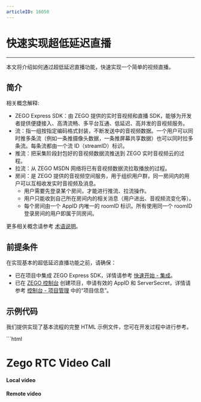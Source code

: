 ```yaml
---
articleID: 16050
---
```

# 快速实现超低延迟直播

- - -

本文将介绍如何通过超低延迟直播功能，快速实现一个简单的视频直播。


## 简介

相关概念解释:

- ZEGO Express SDK：由 ZEGO 提供的实时音视频和直播 SDK，能够为开发者提供便捷接入、高清流畅、多平台互通、低延迟、高并发的音视频服务。
- 流：指一组按指定编码格式封装，不断发送中的音视频数据。一个用户可以同时推多条流（例如一条推摄像头数据，一条推屏幕共享数据）也可以同时拉多条流。每条流都由一个流 ID（streamID）标识。
- 推流：把采集阶段封包好的音视频数据流推送到 ZEGO 实时音视频云的过程。
- 拉流：从 ZEGO MSDN 网络将已有音视频数据流拉取播放的过程。
- 房间：是 ZEGO 提供的音视频空间服务，用于组织用户群，同一房间内的用户可以互相收发实时音视频及消息。
    - 用户需要先登录某个房间，才能进行推流、拉流操作。
    - 用户只能收到自己所在房间内的相关消息（用户进出、音视频流变化等）。
    - 每个房间由一个 ApplD 内唯一的 roomlD 标识。所有使用同一个 roomID 登录房间的用户即属于同房间。


更多相关概念请参考 [术语说明](/glossary/term-explanation)。


## 前提条件

在实现基本的超低延迟直播功能之前，请确保：
- 已在项目中集成 ZEGO Express SDK，详情请参考 [快速开始 - 集成](/real-time-video-web/quick-start/integrating-sdk)。
- 已在 [ZEGO 控制台](https://console.zego.im) 创建项目，申请有效的 AppID 和 ServerSecret，详情请参考 [控制台 - 项目管理](/console/project-info) 中的“项目信息”。


## 示例代码

我们提供实现了基本流程的完整 HTML 示例文件，您可在开发过程中进行参考。

<Accordion title="完整示例 HTML" defaultOpen="false">
```html

<!DOCTYPE html>
<html>

<head>
    <meta charset="UTF-8">
    <title>Zego Express Video Call</title>
    <!-- 此处需要改成正确的 SDK 版本号 -->
    <script src="ZegoExpressWebRTC-x.x.x.js"></script>

</head>

<body>
    <h1>
        Zego RTC Video Call
    </h1>
    <div class="video-wrapper">
        <h4>Local video</h4>
        <h4>Remote video</h4>
        <div id="local-video"></div>
        <div id="remote-video"></div>
    </div>
    <script>
        // 项目唯一标识 AppID，Number 类型，请从 ZEGO 控制台获取
        let appID = 0
        // 接入服务器地址 Server，String 类型，请从 ZEGO 控制台获取（获取方式请参考上文“前提条件”）
        let server = ""

        // 初始化实例
        const zg = new ZegoExpressEngine(appID, server);
        zg.setDebugVerbose(false)
        // 房间状态更新回调
        // 此处在登录房间成功后，立即进行推流。在实现具体业务时，您可选择其他时机进行推流，只要保证当前房间连接状态是连接成功的即可。
        // 房间状态更新回调
        zg.on('roomStateChanged', async (roomID, reason, errorCode, extendedData) => {
            if (reason == 'LOGINED') {
                console.log("与房间连接成功，只有当房间状态是连接成功时，才能进行推流、拉流等操作。")
            }
        })

        zg.on('roomUserUpdate', (roomID, updateType, userList) => {
            // 其他用户进出房间的通知
        });

        zg.on('roomStreamUpdate', async (roomID, updateType, streamList, extendedData) => {
            // 房间内其他用户音视频流变化的通知
            if (updateType == 'ADD') {
                // 流新增，开始拉流
                // 此处演示拉取流新增的列表中第一条流的音视频
                const streamID = streamList[0].streamID;
                // streamList 中有对应流的 streamID
                const remoteStream = await zg.startPlayingStream(streamID);
                // 创建媒体流播放组件
                const remoteView = zg.createRemoteStreamView(remoteStream);
                remoteView.play("remote-video", {enableAutoplayDialog:true});

            } else if (updateType == 'DELETE') {
                // 流删除，通过流删除列表 streamList 中每个流的 streamID 进行停止拉流。
                const streamID = streamList[0].streamID;
                zg.stopPlayingStream(streamID)
            }
        });

        // 登录房间，成功则返回 true
        // userUpdate 设置为 true 才能收到 roomUserUpdate 回调。
        let userID = "user1"; // userID 用户自己设置，必须保证全局唯一
        let userName = "user1";// userName 用户自己设置，没有唯一性要求
        let roomID = "123"; // roomID 用户自己设置，必须保证全局唯一
        // token 由用户自己的服务端生成，为了更快跑通流程，可以通过 ZEGO 控制台 https://console.zego.im/ 获取临时的音视频 token，token 为字符串
        let token = ``;

        zg.loginRoom(roomID, token, { userID: userID, userName: userName }, { userUpdate: true }).then(async result => {
            if (result == true) {
                console.log("login success");
                // 与房间连接成功，只有当房间状态是连接成功时，才能进行推流、拉流等操作。
                // 创建流、预览
                // 调用 createZegoStream 接口后，需要等待 ZEGO 服务器返回 ZegoLocalStream 实例对象才能执行后续操作
                const localStream = await zg.createZegoStream();

                // 预览画面，将播放组件挂载到页面 DOM 节点上
                localStream.playVideo(document.querySelector("#local-video"), {enableAutoplayDialog:true});
                // 开始推流，将自己的音视频流推送到 ZEGO 音视频云，此处 streamID 由用户定义，需全局唯一
                let streamID = new Date().getTime().toString();
                zg.startPublishingStream(streamID, localStream)
            }
        });
        // // 登录房间的第二种写法
        // (async function main(){
        //     await zg.loginRoom(roomID, token, { userID, userName: userID }, { userUpdate: true })
        // })()
    </script>
</body>

</html>

```
</Accordion>


## 实现流程

以用户 A 拉取用户 B 的流为例，一次简单的直播主要流程如下：

1. 用户 A 创建实例，登录房间。（登录成功后，可预览自己的画面并推流。）
2. 用户 B 创建实例，登录同一个房间。登录成功后，用户 B 开始推流，此时 SDK 会触发 [roomStreamUpdate ](@roomStreamUpdate) 回调，表示房间内有流的变化。
3. 用户 A 可通过监听 [roomStreamUpdate ](@roomStreamUpdate) 回调，当回调通知有流新增时，获取用户 B 的流 ID，来拉取播放用户 B 刚刚推送的流。

<Frame width="512" height="auto" caption=""><img src="https://storage.zego.im/sdk-doc/Pics/Common/ZegoExpressEngine/common_usage_zh_Web.png" /></Frame>

### 开通服务

超低延迟直播功能不是默认开启的，使用前请在 [ZEGO 控制台](https://console.zego.im) 自助开通（开通步骤请参考 [项目管理 - 服务配置](/console/service-configuration-2/l3) 中的“超低延迟直播”），或联系 ZEGO 技术支持开通。

### 创建界面

为方便实现基本的实时音视频功能，您可参考示例代码和下图实现一个简单的页面。

<Frame width="512" height="auto" caption=""><img src="https://storage.zego.im/sdk-doc/Pics/QuickStart/express_quickstart_video_call_pc_new.png" /></Frame>

打开或新建 “index.html” 页面文件，并拷贝以下代码到文件中。

```html
<html>

<head>
    <meta charset="UTF-8">
    <title>Zego Express Video Call</title>

</head>

<body>
    <h1>
        Zego RTC Video Call
    </h1>
    <h4>Local video</h4>
    <div id="local-video"></div>
    <h4>Remote video</h4>
    <div id="remote-video"></div>
    <script>
    // 下文文档中的 js 示例代码可粘贴至此处
    // const zg = new ZegoExpressEngine(appID, server);
    </script>
</body>

</html>
```

### 创建引擎并监听回调

1. 创建并初始化一个 [ZegoExpressEngine ](https://doc-zh.zego.im/article/api?doc=Express_Video_SDK_API~javascript_web~class~ZegoExpressEngine) 的实例，将您项目的 AppID 传入参数 “appID”，Server 传入参数 “server”。

<Warning title="注意">


    ZegoExpressEngine 的实例不能被框架以响应式的方式处理，否则会发生不可预测的问题。例如，Vue3 框架上可以通过 Vue3 的 markRaw 接口标记 SDK 实例，避免被转为代理。

</Warning>




2. SDK 提供如房间连接状态、音视频流变化、用户进出等通知回调。创建引擎后，您可以通过引擎实例的[on](https://doc-zh.zego.im/article/api?doc=Express_Video_SDK_API~javascript_web~class~ZegoExpressEngine#on)方法注册回调。

<Warning title="注意">


    为避免错过事件通知，建议在创建引擎后立即注册回调

</Warning>



```javascript

// 项目唯一标识 AppID，Number 类型，请从 ZEGO 控制台获取
let appID = ;
// 接入服务器地址 Server，String 类型，请从 ZEGO 控制台获取（获取方式请参考上文“前提条件”）
let server = "";

// 初始化实例
const zg = new ZegoExpressEngine(appID, server);

// 房间状态更新回调
zg.on('roomStateChanged', (roomID, reason, errorCode, extendData) => {
    if (reason == 'LOGINING') {
        // 登录中
    } else if (reason == 'LOGINED') {
        // 登录成功
        //只有当房间状态是登录成功或重连成功时，推流（startPublishingStream）、拉流（startPlayingStream）才能正常收发音视频
        //将自己的音视频流推送到 ZEGO 音视频云
    } else if (reason == 'LOGIN_FAILED') {
        // 登录失败
    } else if (reason == 'RECONNECTING') {
        // 重连中
    } else if (reason == 'RECONNECTED') {
        // 重连成功
    } else if (reason == 'RECONNECT_FAILED') {
        // 重连失败
    } else if (reason == 'KICKOUT') {
        // 被踢出房间
    } else if (reason == 'LOGOUT') {
        // 登出成功
    } else if (reason == 'LOGOUT_FAILED') {
        // 登出失败
    }
});

//房间内其他用户进出房间的通知
//只有调用 loginRoom 登录房间时传入 ZegoRoomConfig，且 ZegoRoomConfig 的 userUpdate 参数为 “true” 时，用户才能收到 roomUserUpdate回调。
zg.on('roomUserUpdate', (roomID, updateType, userList) => {
    if (updateType == 'ADD') {
        for (var i = 0; i < userList.length; i++) {
            console.log(userList[i]['userID'], '加入了房间：', roomID)
        }
    } else if (updateType == 'DELETE') {
        for (var i = 0; i < userList.length; i++) {
            console.log(userList[i]['userID'], '退出了房间：', roomID)
        }
    }
});

zg.on('roomStreamUpdate', async (roomID, updateType, streamList, extendedData) => {
    // 房间内其他用户音视频流变化的通知
});

```


<Accordion title="常用通知回调" defaultOpen="false">
```javascript
// 房间连接状态更新回调
// 本地调用 loginRoom 加入房间时，您可通过监听 roomStateChanged 回调实时监控自己在本房间内的连接状态。
zg.on('roomStateChanged', (roomID, reason, errorCode, extendData) => {
    if (reason == 'LOGINING') {
        // 登录中
    } else if (reason == 'LOGINED') {
        // 登录成功
        //只有当房间状态是登录成功或重连成功时，推流（startPublishingStream）、拉流（startPlayingStream）才能正常收发音视频
        //将自己的音视频流推送到 ZEGO 音视频云
    } else if (reason == 'LOGIN_FAILED') {
        // 登录失败
    } else if (reason == 'RECONNECTING') {
        // 重连中
    } else if (reason == 'RECONNECTED') {
        // 重连成功
    } else if (reason == 'RECONNECT_FAILED') {
        // 重连失败
    } else if (reason == 'KICKOUT') {
        // 被踢出房间
    } else if (reason == 'LOGOUT') {
        // 登出成功
    } else if (reason == 'LOGOUT_FAILED') {
        // 登出失败
    }
});

//房间内其他用户推送的音视频流新增/减少的通知
//自己推送的流不能在这里接收到通知
zg.on('roomStreamUpdate', async (roomID, updateType, streamList, extendedData) => {
    if (updateType == 'ADD') {
        // 流新增
        for (var i = 0; i < streamList.length; i++) {
            console.log('房间',roomID,'内新增了流：', streamList[i]['streamID'])
        }
        const message = "其他用户的视频流streamID: " + streamID.toString();
    } else if (updateType == 'DELETE') {
        // 流删除
        for (var i = 0; i < streamList.length; i++) {
            console.log('房间',roomID,'内减少了流：', streamList[i]['streamID'])
        }
    }
});

//房间内其他用户进出房间的通知
//只有调用 loginRoom 登录房间时传入 ZegoRoomConfig，且 ZegoRoomConfig 的 userUpdate 参数为 “true” 时，用户才能收到 roomUserUpdate回调。
zg.on('roomUserUpdate', (roomID, updateType, userList) => {
    if (updateType == 'ADD') {
        for (var i = 0; i < userList.length; i++) {
            console.log(userList[i]['userID'], '加入了房间：', roomID)
        }
    } else if (updateType == 'DELETE') {
        for (var i = 0; i < userList.length; i++) {
            console.log(userList[i]['userID'], '退出了房间：', roomID)
        }
    }
});

//用户推送音视频流的状态通知
//用户推送音视频流的状态发生变更时，会收到该回调。如果网络中断导致推流异常，SDK 在重试推流的同时也会通知状态变化。
zg.on('publisherStateUpdate', result => {
    // 推流状态更新回调
    var state = result['state']
    var streamID = result['streamID']
    var errorCode = result['errorCode']
    var extendedData = result['extendedData']
    if (state == 'PUBLISHING') {
        console.log('成功推送音视频流：', streamID);
    } else if (state == 'NO_PUBLISH') {
        console.log('未推送音视频流');
    } else if (state == 'PUBLISH_REQUESTING') {
        console.log('请求推送音视频流：', streamID);
    }
    console.log('错误码:', errorCode,' 额外信息:', extendedData)
})

//推流质量回调。
//成功推流后，您会定时收到回调音视频流质量数据（如分辨率、帧率、码率等）。
zg.on('publishQualityUpdate', (streamID, stats) => {
    // 推流质量回调
    console.log('流质量回调')
})

//用户拉取音视频流的状态通知
//用户拉取音视频流的状态发生变更时，会收到该回调。如果网络中断导致拉流异常，SDK 会自动进行重试。
zg.on('playerStateUpdate', result => {
    // 拉流状态更新回调
    var state = result['state']
    var streamID = result['streamID']
    var errorCode = result['errorCode']
    var extendedData = result['extendedData']
    if (state == 'PLAYING') {
        console.log('成功拉取音视频流：', streamID);
    } else if (state == 'NO_PLAY') {
        console.log('未拉取音视频流');
    } else if (state == 'PLAY_REQUESTING') {
        console.log('请求拉取音视频流：', streamID);
    }
    console.log('错误码:', errorCode,' 额外信息:', extendedData)
})

//拉取音视频流时的质量回调。
//成功拉流后，您会定时收到拉取音视频流时的质量数据通知（如分辨率、帧率、码率等）。
zg.on('playQualityUpdate', (streamID,stats) => {
    // 拉流质量回调
})

//收到广播消息的通知
zg.on('IMRecvBroadcastMessage', (roomID, chatData) => {
    console.log('广播消息IMRecvBroadcastMessage', roomID, chatData[0].message);
    alert(chatData[0].message)
});

//收到弹幕消息的通知
zg.on('IMRecvBarrageMessage', (roomID, chatData) => {
    console.log('弹幕消息IMRecvBroadcastMessage', roomID, chatData[0].message);
    alert(chatData[0].message)
});

//收到自定义信令消息的通知
zg.on('IMRecvCustomCommand', (roomID, fromUser, command) => {
    console.log('自定义消息IMRecvCustomCommand', roomID, fromUser, command);
    alert(command)
});
```
</Accordion>

### 检测兼容性

考虑到不同的浏览器对 WebRTC 的兼容性不同，在实现推拉流功能之前，您需要检测浏览器能否正常运行 WebRTC。

您可以调用 [checkSystemRequirements](@checkSystemRequirements) 接口检测浏览器的兼容性，检测结果的含义，请参考 [ZegoCapabilityDetection](@-ZegoCapabilityDetection) 接口下的参数描述。

```js
const result = await zg.checkSystemRequirements();
// 返回的 result 为兼容性检测结果。 webRTC 为 true 时表示支持 webRTC，其他属性含义可以参考接口 API 文档。
console.log(result);
// {
//   webRTC: true,
//   customCapture: true,
//   camera: true,
//   microphone: true,
//   videoCodec: { H264: true, H265: false, VP8: true, VP9: true },
//   screenSharing: true,
//   errInfo: {}
// }
```

您还可以通过 ZEGO 提供的 [在线检测工具](https://zegodev.github.io/zego-express-webrtc-sample/webrtcCheck/index.html)，在需要检测的浏览器中打开，直接检测浏览器的兼容性。请参考 [浏览器兼容性和已知问题](/real-time-video-web/introduction/browser-restrictions) 获取 SDK 支持的浏览器兼容版本。


### 登录房间

**1. 生成 Token**

登录房间需要用于验证身份的 Token，开发者可直接在 [ZEGO 控制台](https://console.zego.im/dashboard) 获取临时 Token（有效期为 24 小时）来使用，详情请参考 [控制台 - 项目管理](/console/project-info) 中的 “项目信息”。

<Note title="说明">


临时 Token 仅供调试，正式上线前，请从开发者的业务服务器生成 Token，详情可参考 [使用 Token 鉴权](/real-time-video-web/communication/using-token-authentication)。

</Note>




**2. 登录房间**

调用 [loginRoom ](@loginRoom) 接口，传入房间 ID 参数 “roomID”、“token” 和用户参数 “user”，根据实际情况传入参数 “config”，登录房间。如果房间不存在，调用该接口时会创建并登录此房间。

<Warning title="注意">


- “roomID”、“userID” 和 “userName” 参数的取值都为自定义。
- “roomID” 和 “userID” 都必须唯一，建议开发者将 “userID” 设置为一个有意义的值，可将其与自己的业务账号系统进行关联。
- “userID” 必须与生成 token 时传入的 userID 保持一致，否则登录失败。
- 只有调用 [loginRoom](@loginRoom) 接口登录房间时传入 [ZegoRoomConfig](@-ZegoRoomConfig) 配置，且 “userUpdate” 参数取值为 “true” 时，用户才能收到 [roomUserUpdate](@roomUserUpdate) 回调。

</Warning>



```javascript
// 登录房间，成功则返回 true
// userUpdate 设置为 true 才能收到 roomUserUpdate 回调。

let userID = Util.getBrow() + '_' + new Date().getTime();
let userName = "user0001";
let roomID = "0001";
let token = ;
// 为避免错过任何通知，您需要在登录房间前先监听用户加入/退出房间、房间连接状态变更、推流状态变更等回调。
zg.on('roomStateChanged', async (roomID, reason, errorCode, extendedData) => {

})
zg.loginRoom(roomID, token, { userID, userName: userID }, { userUpdate: true }).then(result => {
     if (result == true) {
        console.log("login success")
     }
});
```

您可以监听 [roomStateChanged](@roomStateChanged) 回调实时监控自己与房间的连接状态。只有当房间状态是连接成功时，才能进行推流、拉流等操作。如果登录房间失败，可参考 [错误码](!Error_Code/Error_Code) 进行操作。

<a id="publishingStream"></a>

### 主播预览自己的画面，并推送到 ZEGO 音视频云

1. 创建流并预览自己的画面

<Note title="说明">


无论是否预览，都可以将自己的音视频流推送到 ZEGO 音视频云。

</Note>




开始推流前需要创建本端的音视频流，调用 [createZegoStream](@createZegoStream) 接口获取 [ZegoLocalStream](@ZegoLocalStream) 实例对象 localStream，默认会采集摄像头画面和麦克风声音。

通过 localStream 的 [playVideo](@playVideo)、[playAudio](@playAudio) 接口，创建本地媒体流播放组件，播放待推送或者已经成功推流的音视频；

2. 需等待 [createZegoStream](@createZegoStream) 接口返回 [ZegoLocalStream](@ZegoLocalStream) 实例对象 localStream 后，再将自己的音视频流推送到 ZEGO 音视频云。

调用 [startPublishingStream](@startPublishingStream) 接口，传入 “streamID” 和创建流得到的流对象 “localStream”，向远端用户发送本端的音视频流。

<Note title="说明">


“streamID” 由您本地生成，但是需要保证同一个 AppID 下，“streamID” 全局唯一。如果同一个 AppID 下，不同用户各推了一条 “streamID” 相同的流，会导致后推流的用户推流失败。

</Note>



```javascript
// 此处在登录房间成功后，立即进行推流。在实现具体业务时，您可选择其他时机进行推流，只要保证当前房间连接状态是连接成功的即可。

zg.loginRoom(roomID, token, { userID, userName: userID }, { userUpdate: true }).then(async result => {
     if (result == true) {
        console.log("login success")
        // 创建流、预览
           // 调用 createZegoStream 接口后，需要等待 ZEGO 服务器返回 ZegoLocalStream 实例对象才能执行后续操作
           const localStream = await zg.createZegoStream();

           // 预览画面，将播放组件挂载到页面 DOM 节点上
           localStream.playVideo(document.querySelector("#local-video"));

           // 开始推流，将自己的音视频流推送到 ZEGO 音视频云
           let streamID = new Date().getTime().toString();
           zg.startPublishingStream(streamID, localStream)
     }
});
```

3. （可选）设置音视频采集参数

<Accordion title="通过属性设置相关采集参数" defaultOpen="false">
可根据需要通过 [createZegoStream](@createZegoStream) 接口中的如下属性设置音视频相关采集参数，详情可参考 [自定义视频采集](/real-time-video-web/video/custom-video-capture)：

- [camera](https://doc-zh.zego.im/article/api?doc=Express_Video_SDK_API~javascript_web~interface~ZegoStreamOptions#camera)：摄像头麦克风采集流相关配置

- [screen](https://doc-zh.zego.im/article/api?doc=Express_Video_SDK_API~javascript_web~interface~ZegoStreamOptions#screen)：屏幕捕捉采集流相关配置

- [custom](https://doc-zh.zego.im/article/api?doc=Express_Video_SDK_API~javascript_web~interface~ZegoStreamOptions#custom)：第三方流采集相关配置
</Accordion>


### 拉取主播的音视频


进行直播时，我们需要拉取到主播的音视频。使用超低延迟直播拉流的延迟，可以控制在 1s 以内，更能实现超低延迟、超强同步、抗极端弱网、超低卡顿、超清画质、首帧秒开的极致直播体验。

房间内有其他用户加入时，SDK 会触发 [roomStreamUpdate](@roomStreamUpdate) 回调，通知房间内有流新增，基于此可获取其他用户的 “streamID”。此时，调用 [startPlayingStream](@startPlayingStream) 接口根据传入的其他用户的 “streamID”，拉取远端已推送到 ZEGO 服务器的音视频画面。

<Warning title="注意">


- 部分浏览器因自动播放限制策略问题，使用 [ZegoStreamView](@-ZegoStreamView) 媒体流播放组件进行播放媒体流可能受阻，SDK 默认会在界面上弹窗提示恢复播放。
- 您可以将 ZegoStreamView.play() 方法的第二个参数 options.enableAutoplayDialog 设置为 false 关闭自动弹窗，通过在 [autoplayFailed](@autoplayFailed) 事件回调中，在页面上显示一个按钮，引导用户点击恢复播放。
- 推荐用 [createRemoteStreamView](@createRemoteStreamView) 播放媒体流，不建议使用 audio 或 video 标签播放媒体流。

</Warning>



```javascript
// 流状态更新回调
zg.on('roomStreamUpdate', async (roomID, updateType, streamList, extendedData) => {
    // 当 updateType 为 ADD 时，代表有音视频流新增，此时可以调用 startPlayingStream 接口拉取播放该音视频流
    if (updateType == 'ADD') {
        // 流新增，开始拉流
        // 这里为了使示例代码更加简洁，我们只拉取新增的音视频流列表中第的第一条流，在实际的业务中，建议开发者循环遍历 streamList ，拉取每一条音视频流
        const streamID = streamList[0].streamID;
        // streamList 中有对应流的 streamID
        const remoteStream = await zg.startPlayingStream(streamID);

        // 创建媒体流播放组件对象，用于播放远端媒体流 。
        const remoteView = zg.createRemoteStreamView(remoteStream);
        // 将播放组件挂载到页面，"remote-video" 为组件容器 DOM 元素的 id 。
        remoteView.play("remote-video");

    } else if (updateType == 'DELETE') {
        // 流删除，停止拉流
    }
});
```

<Warning title="注意">


超低延迟直播不是默认开启的，请在 ZEGO 控制台自助开通或联系 ZEGO 技术支持，详情请参考 [开通服务](16050#3_1)。

</Warning>




调用 [startPlayingStream](@startPlayingStream) 接口，并将 [resourceMode](https://doc-zh.zego.im/article/api?doc=Express_Video_SDK_API~javascript_web~interface~ZegoWebPlayOption#resource-mode) 参数设置为数字 “2”，表示超低延迟直播拉流。


```javascript
// 流状态更新回调
zg.on('roomStreamUpdate', async (roomID, updateType, streamList, extendedData) => {
    // 当 updateType 为 ADD 时，代表有音视频流新增，此时可以调用 startPlayingStream 接口拉取播放该音视频流
    if (updateType == 'ADD') {
        // 流新增，开始拉流
        // 这里为了使示例代码更加简洁，我们只拉取新增的音视频流列表中第的第一条流，在实际的业务中，建议开发者循环遍历 streamList ，拉取每一条音视频流

        let streamID = streamList[0].streamID;
        const remoteStream = await zg.startPlayingStream(streamID,{resourceMode:2});

        // 创建媒体流播放组件对象，用于播放远端媒体流 。
        const remoteView = zg.createRemoteStreamView(remoteStream);
        // 将播放组件挂载到页面，"remote-video" 为组件容器 DOM 元素的 id 。
        remoteView.play("remote-video");

    } else if (updateType == 'DELETE') {
        // 流删除，停止拉流
    }
});
```

### 调试超低延迟直播功能


在真机中运行项目，运行成功后，可以看到本端视频画面。

为方便体验，ZEGO 提供了一个 [Web 端调试示例 ](https://zegodev.github.io/zego-express-webrtc-sample/assistDev/index.html)，在该页面下，输入相同的 AppID、RoomID，输入不同的 UserID、以及对应的 [Token](/console/development-assistance/temporary-token)，即可加入同一房间与真机设备互通。当成功开始音视频通话时，可以听到远端的音频，看到远端的视频画面。



### 停止音视频直播

**1. 停止推流、销毁流**

调用 [stopPublishingStream](@stopPublishingStream) 接口停止向远端用户发送本端的音视频流。调用 [destroyStream](@destroyStream) 接口销毁创建的流数据。

```javascript
// 根据本端 streamID 停止推流
zg.stopPublishingStream(streamID)
// localStream 是调用 createZegoStream 接口获取的 ZegoLocalStream 实例对象
zg.destroyStream(localStream)
```

**2. 停止拉流**

调用 [stopPlayingStream](@stopPlayingStream) 接口停止拉取远端推送的音视频流。

<Warning title="注意">


如果开发者通过 [roomStreamUpdate](@roomStreamUpdate) 回调收到了音视频流 “减少” 的通知，请及时调用 [stopPlayingStream ](@stopPlayingStream) 接口停止拉流，避免拉到空流、产生额外的成本；或者，开发者可以根据自己的业务需求，选择合适的时机，主动调用 [stopPlayingStream ](@stopPlayingStream) 接口停止拉流。

</Warning>



```javascript
// 流状态更新回调
zg.on('roomStreamUpdate', async (roomID, updateType, streamList, extendedData) => {
    if (updateType == 'ADD') {
        // 流新增，开始拉流
    } else if (updateType == 'DELETE') {
        // 流删除，通过流删除列表 streamList 中每个流的 streamID 进行停止拉流。
        const streamID = streamList[0].streamID;
        zg.stopPlayingStream(streamID)
    }
});
```

**3. 退出房间**

调用 [logoutRoom](@logoutRoom) 接口退出房间。

```javascript
zg.logoutRoom(roomID)
```


**4. 销毁引擎**

如果用户彻底不使用音视频功能时，可调用 [destroyEngine ](@destroyEngine) 接口销毁引擎，释放麦克风、摄像头、内存、CPU 等资源。

```javascript
zg.destroyEngine();
zg = null;
```

以上整个推拉流过程的 API 调用时序可参考下图：

<Frame width="512" height="auto" caption=""><img src="https://storage.zego.im/sdk-doc/Pics/QuickStart/quickstart_uml_web_new1.png" /></Frame>





## 相关文档
- [错误码文档](!Error_Code/Error_Code)
- [如何设置和获取 SDK 的日志、堆栈信息？](https://doc-zh.zego.im/faq/express_sdkLog?product=ExpressVideo&platform=web)
- [移动端如何使用 ZEGO Express Web SDK？](https://doc-zh.zego.im/faq/web_mobile?product=ExpressVideo&platform=web)
- [如何处理 Web 平台直播过程中出现黑屏或无声？](https://doc-zh.zego.im/faq/web_blank?product=ExpressVideo&platform=web)
- [为什么我无法打开摄像头？](https://doc-zh.zego.im/faq/camera?product=ExpressVideo&platform=web)
